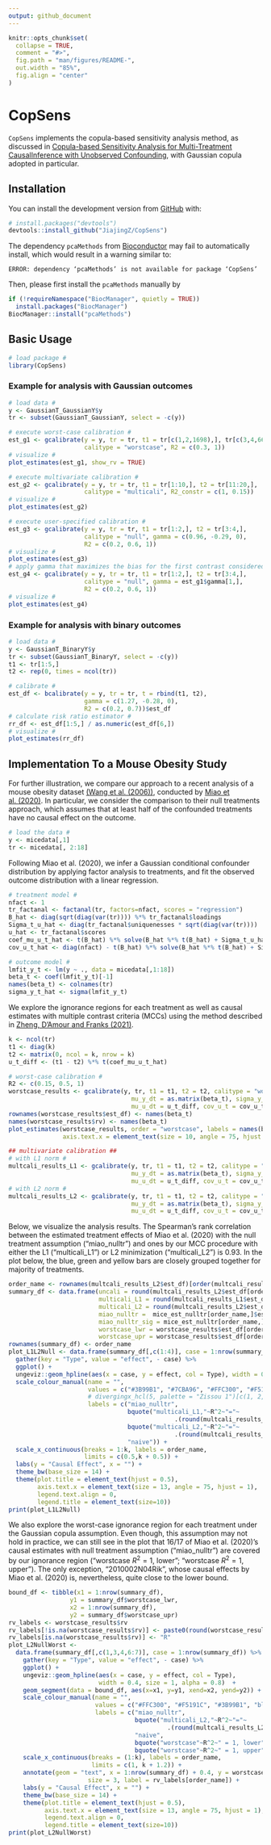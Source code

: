 ```yaml
---
output: github_document
---
```


<!-- README.md is generated from README.Rmd. Please edit that file -->

```r
knitr::opts_chunk$set(
  collapse = TRUE,
  comment = "#>",
  fig.path = "man/figures/README-",
  out.width = "85%",
  fig.align = "center"
)
```

# CopSens

<!-- badges: start -->
<!-- badges: end -->

`CopSens` implements the copula-based sensitivity analysis method, as discussed in [Copula-based Sensitivity Analysis for Multi-Treatment CausalInference with Unobserved Confounding](https://arxiv.org/abs/2102.09412), with Gaussian copula adopted in particular.


## Installation

You can install the development version from [GitHub](https://github.com/) with:

``` r
# install.packages("devtools")
devtools::install_github("JiajingZ/CopSens")
```

The dependency `pcaMethods` from [Bioconductor](http://bioconductor.org) may fail to automatically install,
which would result in a warning similar to:
```
ERROR: dependency ‘pcaMethods’ is not available for package ‘CopSens’
```
Then, please first install the `pcaMethods` manually by 
``` r
if (!requireNamespace("BiocManager", quietly = TRUE))
  install.packages("BiocManager")
BiocManager::install("pcaMethods")
```


## Basic Usage

```r
# load package #
library(CopSens)
```

### Example for analysis with Gaussian outcomes
```r
# load data #
y <- GaussianT_GaussianY$y
tr <- subset(GaussianT_GaussianY, select = -c(y))

# execute worst-case calibration #
est_g1 <- gcalibrate(y = y, tr = tr, t1 = tr[c(1,2,1698),], tr[c(3,4,6698),],
                     calitype = "worstcase", R2 = c(0.3, 1))
# visualize #
plot_estimates(est_g1, show_rv = TRUE)

# execute multivariate calibration #
est_g2 <- gcalibrate(y = y, tr = tr, t1 = tr[1:10,], t2 = tr[11:20,],
                     calitype = "multicali", R2_constr = c(1, 0.15))
# visualize #
plot_estimates(est_g2)

# execute user-specified calibration #
est_g3 <- gcalibrate(y = y, tr = tr, t1 = tr[1:2,], t2 = tr[3:4,],
                     calitype = "null", gamma = c(0.96, -0.29, 0),
                     R2 = c(0.2, 0.6, 1))
# visualize #
plot_estimates(est_g3)
# apply gamma that maximizes the bias for the first contrast considered in est_g1 #
est_g4 <- gcalibrate(y = y, tr = tr, t1 = tr[1:2,], t2 = tr[3:4,],
                     calitype = "null", gamma = est_g1$gamma[1,],
                     R2 = c(0.2, 0.6, 1))
# visualize #
plot_estimates(est_g4)
```

### Example for analysis with binary outcomes
```r
# load data #
y <- GaussianT_BinaryY$y
tr <- subset(GaussianT_BinaryY, select = -c(y))
t1 <- tr[1:5,]
t2 <- rep(0, times = ncol(tr))

# calibrate #
est_df <- bcalibrate(y = y, tr = tr, t = rbind(t1, t2),
                     gamma = c(1.27, -0.28, 0),
                     R2 = c(0.2, 0.7))$est_df
# calculate risk ratio estimator #
rr_df <- est_df[1:5,] / as.numeric(est_df[6,])
# visualize #
plot_estimates(rr_df)
```

## Implementation To a Mouse Obesity Study

For further illustration, we compare our approach to a recent analysis of a mouse obesity dataset [(Wang et al. (2006))](https://doi.org/10.1371/journal.pgen.0020015), conducted by [Miao et al. (2020)](https://arxiv.org/abs/2011.04504). In particular, we consider the comparison to their null treatments approach, which assumes that at least half of the confounded treatments have no causal effect on the outcome.

```r
# load the data #
y <- micedata[,1]
tr <- micedata[, 2:18]
```

Following Miao et al. (2020), we infer a Gaussian conditional confounder distribution by applying factor analysis to treatments, and fit the observed outcome distribution with a linear regression.

```r
# treatment model #
nfact <- 1
tr_factanal <- factanal(tr, factors=nfact, scores = "regression")
B_hat <- diag(sqrt(diag(var(tr)))) %*% tr_factanal$loadings
Sigma_t_u_hat <- diag(tr_factanal$uniquenesses * sqrt(diag(var(tr))))
u_hat <- tr_factanal$scores
coef_mu_u_t_hat <- t(B_hat) %*% solve(B_hat %*% t(B_hat) + Sigma_t_u_hat)
cov_u_t_hat <- diag(nfact) - t(B_hat) %*% solve(B_hat %*% t(B_hat) + Sigma_t_u_hat) %*% B_hat

# outcome model #
lmfit_y_t <- lm(y ~ ., data = micedata[,1:18])
beta_t <- coef(lmfit_y_t)[-1]
names(beta_t) <- colnames(tr)
sigma_y_t_hat <- sigma(lmfit_y_t)
```

We explore the ignorance regions for each treatment as well as causal estimates with multiple contrast criteria (MCCs) using the method described in [Zheng, D'Amour and Franks (2021)](https://arxiv.org/abs/2102.09412).

```r
k <- ncol(tr)
t1 <- diag(k)
t2 <- matrix(0, ncol = k, nrow = k)
u_t_diff <- (t1 - t2) %*% t(coef_mu_u_t_hat)

# worst-case calibration #
R2 <- c(0.15, 0.5, 1)
worstcase_results <- gcalibrate(y, tr, t1 = t1, t2 = t2, calitype = "worstcase",
                                  mu_y_dt = as.matrix(beta_t), sigma_y_t =  sigma_y_t_hat,
                                  mu_u_dt = u_t_diff, cov_u_t = cov_u_t_hat, R2 = R2)
rownames(worstcase_results$est_df) <- names(beta_t)
names(worstcase_results$rv) <- names(beta_t)
plot_estimates(worstcase_results, order = "worstcase", labels = names(beta_t),
               axis.text.x = element_text(size = 10, angle = 75, hjust = 1))

## multivariate calibration ##
# with L1 norm #
multcali_results_L1 <- gcalibrate(y, tr, t1 = t1, t2 = t2, calitype = "multicali",
                                  mu_y_dt = as.matrix(beta_t), sigma_y_t =  sigma_y_t_hat,
                                  mu_u_dt = u_t_diff, cov_u_t = cov_u_t_hat, normtype = "L1")
# with L2 norm #
multcali_results_L2 <- gcalibrate(y, tr, t1 = t1, t2 = t2, calitype = "multicali", 
                                  mu_y_dt = as.matrix(beta_t), sigma_y_t =  sigma_y_t_hat,
                                  mu_u_dt = u_t_diff, cov_u_t = cov_u_t_hat, normtype = "L2")
```

Below, we visualize the analysis results. The Spearman’s rank correlation between the estimated treatment effects of Miao et al. (2020) with the null treatment assumption ("miao$\_$nulltr") and ones by our MCC procedure with either the L1 ("multicali$\_$L1") or L2 minimization ("multicali$\_$L2") is 0.93. In the plot below, the blue, green and yellow bars are closely grouped together for majority of treatments.

```r
order_name <- rownames(multcali_results_L2$est_df)[order(multcali_results_L2$est_df[,2])]
summary_df <- data.frame(uncali = round(multcali_results_L2$est_df[order_name, 1], 3),
                         multicali_L1 = round(multcali_results_L1$est_df[order_name, 2], 3),
                         multicali_L2 = round(multcali_results_L2$est_df[order_name, 2], 3),
                         miao_nulltr =  mice_est_nulltr[order_name,]$esti,
                         miao_nulltr_sig = mice_est_nulltr[order_name,]$signif,
                         worstcase_lwr = worstcase_results$est_df[order_name, 'R2_1_lwr'],
                         worstcase_upr = worstcase_results$est_df[order_name, 'R2_1_upr'])
rownames(summary_df) <- order_name
plot_L1L2Null <- data.frame(summary_df[,c(1:4)], case = 1:nrow(summary_df)) %>%
  gather(key = "Type", value = "effect", - case) %>%
  ggplot() +
  ungeviz::geom_hpline(aes(x = case, y = effect, col = Type), width = 0.5, size = 1.2)  +
  scale_colour_manual(name = "",
                      values = c("#3B99B1", "#7CBA96", "#FFC300", "#F5191C"),
                      # divergingx_hcl(5, palette = "Zissou 1")[c(1, 2, 3, 5)],
                      labels = c("miao_nulltr",
                                 bquote("multicali_L1,"~R^2~"="~
                                              .(round(multcali_results_L1$R2*100,0))~"%"),
                                 bquote("multicali_L2,"~R^2~"="~
                                              .(round(multcali_results_L2$R2*100,0))~"%"),
                                 "naive")) +
  scale_x_continuous(breaks = 1:k, labels = order_name,
                     limits = c(0.5,k + 0.5)) +
  labs(y = "Causal Effect", x = "") +
  theme_bw(base_size = 14) +
  theme(plot.title = element_text(hjust = 0.5),
        axis.text.x = element_text(size = 13, angle = 75, hjust = 1),
        legend.text.align = 0,
        legend.title = element_text(size=10))
print(plot_L1L2Null)
```

We also explore the worst-case ignorance region for each treatment under the Gaussian copula assumption. Even though, this assumption may not hold in practice, we can still see in the plot that 16/17 of Miao et al. (2020)'s causal estimates with null treatment assumption ("miao$\_$nulltr") are covered by our ignorance region ("worstcase $R^2 = 1$, lower"; "worstcase $R^2 = 1$, upper"). The only exception, "2010002N04Rik", whose causal effects by Miao et al. (2020) is, nevertheless, quite close to the lower bound.


```r
bound_df <- tibble(x1 = 1:nrow(summary_df),
                 y1 = summary_df$worstcase_lwr,
                 x2 = 1:nrow(summary_df),
                 y2 = summary_df$worstcase_upr)
rv_labels <- worstcase_results$rv
rv_labels[!is.na(worstcase_results$rv)] <- paste0(round(worstcase_results$rv[!is.na(worstcase_results$rv)]), "%")
rv_labels[is.na(worstcase_results$rv)] <- "R"
plot_L2NullWorst <-
  data.frame(summary_df[,c(1,3,4,6:7)], case = 1:nrow(summary_df)) %>%
    gather(key = "Type", value = "effect", - case) %>%
    ggplot() +
    ungeviz::geom_hpline(aes(x = case, y = effect, col = Type),
                         width = 0.4, size = 1, alpha = 0.8)  +
    geom_segment(data = bound_df, aes(x=x1, y=y1, xend=x2, yend=y2)) +
    scale_colour_manual(name = "",
                        values = c("#FFC300", "#F5191C", "#3B99B1", "black", "black"),
                        labels = c("miao_nulltr",
                                   bquote("multicali_L2,"~R^2~"="~
                                            .(round(multcali_results_L2$R2*100,0))~"%"),
                                   "naive",
                                   bquote("worstcase"~R^2~" = 1, lower"),
                                   bquote("worstcase"~R^2~" = 1, upper"))) +
    scale_x_continuous(breaks = (1:k), labels = order_name,
                       limits = c(1, k + 1.2)) +
    annotate(geom = "text", x = 1:nrow(summary_df) + 0.4, y = worstcase_results$est_df[order_name,'R2_0'],
                      size = 3, label = rv_labels[order_name]) +
    labs(y = "Causal Effect", x = "") +
    theme_bw(base_size = 14) +
    theme(plot.title = element_text(hjust = 0.5),
          axis.text.x = element_text(size = 13, angle = 75, hjust = 1),
          legend.text.align = 0,
          legend.title = element_text(size=10))
print(plot_L2NullWorst)
```



